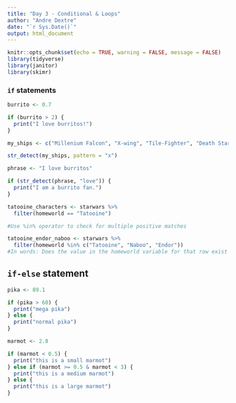 ```yaml
---
title: "Day 3 - Conditional & Loops"
author: "Andre Dextre"
date: "`r Sys.Date()`"
output: html_document
---
```


```r
knitr::opts_chunk$set(echo = TRUE, warning = FALSE, message = FALSE)
library(tidyverse)
library(janitor)
library(skimr)


```


### `if` statements

```r
burrito <- 0.7

if (burrito > 2) {
  print("I love burritos!")
}
```

```r
my_ships <- c("Millenium Falcon", "X-wing", "Tile-Fighter", "Death Star")

str_detect(my_ships, pattern = "x")

phrase <- "I love burritos"

if (str_detect(phrase, "love")) {
  print("I am a burrito fan.")
}
```

```r
tatooine_characters <- starwars %>% 
  filter(homeworld == "Tatooine")

#Use %in% operator to check for multiple positive matches

tatooine_endor_naboo <- starwars %>%
  filter(homeworld %in% c("Tatooine", "Naboo", "Endor"))
#In words: Does the value in the homeworld variable for that row exist IN that vector c("Tatooine", "Naboo", "Endor").

```

## `if-else` statement
```r

pika <- 89.1

if (pika > 60) {
  print("mega pika")
} else {
  print("normal pika")
}


```

```r
marmot <- 2.8

if (marmot < 0.5) {
  print("this is a small marmot")
} else if (marmot >= 0.5 & marmot < 3) {
  print("this is a medium marmot")
} else {
  print("this is a large marmot")
}
```

